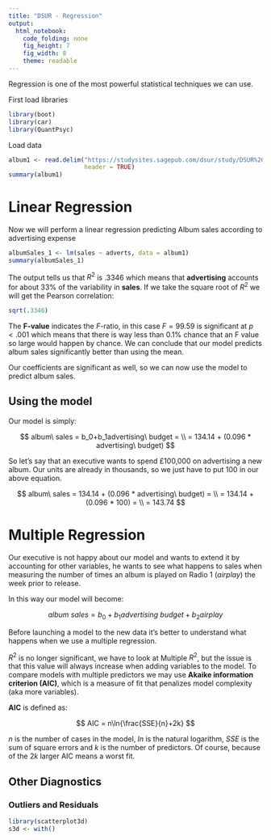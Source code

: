```yaml
---
title: "DSUR - Regression"
output: 
  html_notebook: 
    code_folding: none
    fig_height: 7
    fig_width: 8
    theme: readable
---
```


Regression is one of the most powerful statistical techniques we can use.

First load libraries

```r
library(boot)
library(car)
library(QuantPsyc)
```

Load data

```r
album1 <- read.delim("https://studysites.sagepub.com/dsur/study/DSUR%20Data%20Files/Chapter%207/Album%20Sales%201.dat",
                     header = TRUE)
summary(album1)
```

# Linear Regression

Now we will perform a linear regression predicting Album sales according to advertising expense

```r
albumSales_1 <- lm(sales ~ adverts, data = album1)
summary(albumSales_1)
```

The output tells us that $R^2$ is $.3346$ which means that **advertising** accounts for about 33% of the variability in **sales**. If we take the square root of $R^2$ we will get the Pearson correlation:

```r
sqrt(.3346)
```

The **F-value** indicates the $F$-ratio, in this case $F = 99.59$ is significant at $p < .001$ which means that there is way less than 0.1% chance that an F value so large would happen by chance. We can conclude that our model predicts album sales significantly better than using the mean.

Our coefficients are significant as well, so we can now use the model to predict album sales.

## Using the model

Our model is simply:

$$
album\ sales = b_0+b_1advertising\ budget = \\
       = 134.14 + (0.096 * advertising\ budget)
$$

So let's say that an executive wants to spend £100,000 on advertising a new album. Our units are already in thousands, so we just have to put 100 in our above equation.

$$
album\ sales = 134.14 + (0.096 * advertising\ budget) = \\
= 134.14 + (0.096 * 100) = \\
= 143.74
$$

# Multiple Regression

Our executive is not happy about our model and wants to extend it by accounting for other variables, he wants to see what happens to sales when measuring the number of times an album is played on Radio 1 ($airplay$) the week prior to release.  

In this way our model will become:

$$
album\ sales = b_0 + b_1advertising\ budget + b_2airplay
$$

Before launching a model to the new data it's better to understand what happens when we use a multiple regression.  

$R^2$ is no longer significant, we have to look at Multiple $R^2$, but the issue is that this value will always increase when adding variables to the model. To compare models with multiple predictors we may use **Akaike information criterion (AIC)**, which is a measure of fit that penalizes model complexity (aka more variables).  

**AIC** is defined as:

$$
AIC = n\ln{\frac{SSE}{n}+2k}
$$

$n$ is the number of cases in the model, $ln$ is the natural logarithm, $SSE$ is the sum of square errors and $k$ is the number of predictors. Of course, because of the $2k$ larger AIC means a worst fit.  

## Other Diagnostics

### Outliers and Residuals



```r
library(scatterplot3d)
s3d <- with()
```

